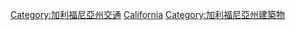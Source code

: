 {{GeoGroupTemplate}}
{{Commons cat|Airports in California}}

[[Category:加利福尼亞州交通|Category:加利福尼亞州交通]]
[[Category:美國各州機場|California]]
[[Category:加利福尼亞州建築物|Category:加利福尼亞州建築物]]